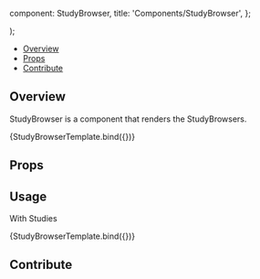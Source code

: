 

  component: StudyBrowser,
  title: 'Components/StudyBrowser',
};

<Meta
  title="Components/StudyBrowser"
  component={StudyBrowser}
/>

  <div className="w-96">
    <StudyBrowser {...args} />
  </div>
);

<Heading
  title="StudyBrowser"
  componentRelativePath="StudyBrowser/StudyBrowser.tsx"
/>

- [Overview](#overview)
- [Props](#props)
- [Contribute](#contribute)

## Overview

StudyBrowser is a component that renders the StudyBrowsers.

<Canvas>
  <Story
    name="Overview"
    args={{
      tabs: [
        {
          name: 'primary',
          label: 'Primary',
          studies: [],
        },
        {
          name: 'recent',
          label: 'Recent',
          studies: [],
        },
        {
          name: 'all',
          label: 'All',
          studies: [],
        },
      ],
      expandedStudyInstanceUIDs: ['1.3.6.1.4'],
      activeTabName: 'primary',
    }}
  >
    {StudyBrowserTemplate.bind({})}
  </Story>
</Canvas>

## Props

<ArgsTable of={StudyBrowser} />

## Usage

With Studies

<Canvas>
  <Story
    name="With Studies"
    args={{
      tabs: [
        {
          name: 'primary',
          label: 'Primary',
          studies: [
            {
              studyInstanceUid:
                '1.3.6.1.4.1.25403.345050719074.3824.20170126085406.1',
              date: '26-Oct-2015',
              description: 'CT CHEST W CONTRAST',
              modalities: 'CT',
              numInstances: 1,
              displaySets: [
                {
                  displaySetInstanceUID: '0b66675a-a4e3-a718-21f4-035d2d178d62',
                  description: 'Topogram  0.6',
                  seriesNumber: '1',
                  modality: 'CT',
                  seriesDate: '26-Oct-2015',
                  numInstances: 1,
                  StudyInstanceUID:
                    '1.3.6.1.4.1.25403.345050719074.3824.20170126085406.1',
                  componentType: 'thumbnailTracked',
                  dragData: {
                    type: 'displayset',
                    displaySetInstanceUID:
                      '0b66675a-a4e3-a718-21f4-035d2d178d62',
                  },
                  isTracked: false,
                  viewportIdentificator: [],
                },
              ],
            },
          ],
        },
        {
          name: 'recent',
          label: 'Recent',
          studies: [],
        },
        {
          name: 'all',
          label: 'All',
          studies: [],
        },
      ],
      expandedStudyInstanceUIDs: ['1.3.6.1.4'],
      activeTabName: 'primary',
    }}
  >
    {StudyBrowserTemplate.bind({})}
  </Story>
</Canvas>

## Contribute

<Footer componentRelativePath="StudyBrowser/__stories__/studyBrowser.stories.mdx" />
